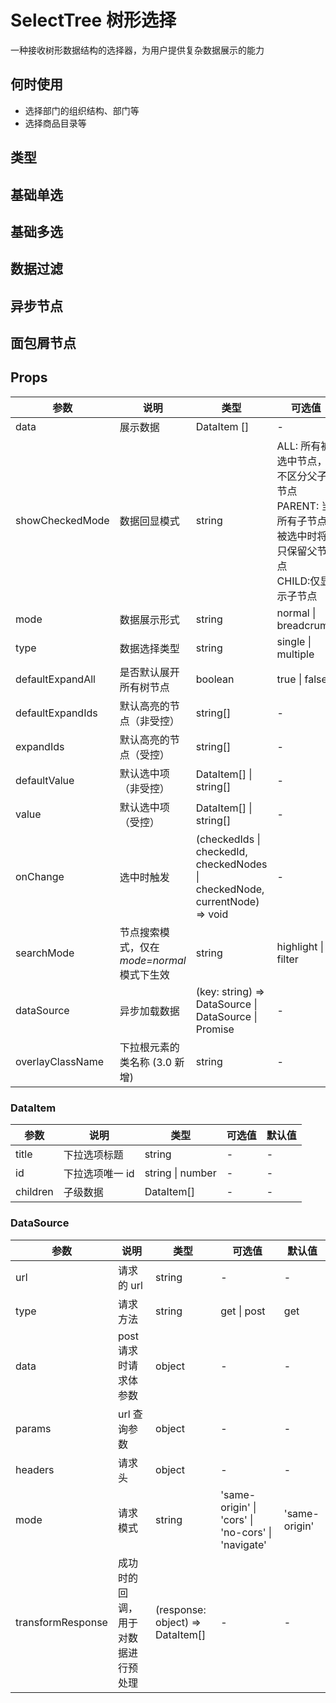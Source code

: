 # SelectTree 树形选择

一种接收树形数据结构的选择器，为用户提供复杂数据展示的能力

## 何时使用

- 选择部门的组织结构、部门等
- 选择商品目录等

## 类型

## 基础单选


<DemoSingle />

## 基础多选


<DemoMultiple />

## 数据过滤


<DemoFilter />

## 异步节点


<DemoAsync />

## 面包屑节点


<DemoBread />

## Props

| 参数             | 说明                                      | 类型                                                                        | 可选值                                                                                                     | 默认值 |
| ---------------- | ----------------------------------------- | --------------------------------------------------------------------------- | ---------------------------------------------------------------------------------------------------------- | ------ |
| data             | 展示数据                                  | DataItem []                                                                 | -                                                                                                          | -      |
| showCheckedMode  | 数据回显模式                              | string                                                                      | ALL: 所有被选中节点，不区分父子节点 <br/>PARENT: 当所有子节点被选中时将只保留父节点<br/>CHILD:仅显示子节点 | CHILD  |
| mode             | 数据展示形式                              | string                                                                      | normal \| breadcrumb                                                                                       | false  |
| type             | 数据选择类型                              | string                                                                      | single \| multiple                                                                                         | false  |
| defaultExpandAll | 是否默认展开所有树节点                    | boolean                                                                     | true \| false                                                                                              | false  |
| defaultExpandIds | 默认高亮的节点（非受控）                  | string[]                                                                    | -                                                                                                          | -      |
| expandIds        | 默认高亮的节点（受控）                    | string[]                                                                    | -                                                                                                          | -      |
| defaultValue     | 默认选中项 （非受控）                     | DataItem[] \| string[]                                                      | -                                                                                                          | -      |
| value            | 默认选中项 （受控）                       | DataItem[] \| string[]                                                      | -                                                                                                          | -      |
| onChange         | 选中时触发                                | (checkedIds \| checkedId, checkedNodes \| checkedNode, currentNode) => void | -                                                                                                          | -      |
| searchMode       | 节点搜索模式，仅在*mode=normal*模式下生效 | string                                                                      | highlight \| filter                                                                                        | -      |
| dataSource       | 异步加载数据                              | (key: string) => DataSource \| DataSource \| Promise                        | -                                                                                                          | -      |
| overlayClassName | 下拉根元素的类名称 (3.0 新增)             | string                                                                      | -                                                                                                          | -      |

### DataItem

| 参数     | 说明            | 类型             | 可选值 | 默认值 |
| -------- | --------------- | ---------------- | ------ | ------ |
| title    | 下拉选项标题    | string           | -      | -      |
| id       | 下拉选项唯一 id | string \| number | -      | -      |
| children | 子级数据        | DataItem[]       | -      | -      |

### DataSource

| 参数              | 说明                               | 类型                             | 可选值                                             | 默认值        |
| ----------------- | ---------------------------------- | -------------------------------- | -------------------------------------------------- | ------------- |
| url               | 请求的 url                         | string                           | -                                                  | -             |
| type              | 请求方法                           | string                           | get \| post                                        | get           |
| data              | post 请求时请求体参数              | object                           | -                                                  | -             |
| params            | url 查询参数                       | object                           | -                                                  | -             |
| headers           | 请求头                             | object                           | -                                                  | -             |
| mode              | 请求模式                           | string                           | 'same-origin' \| 'cors' \| 'no-cors' \| 'navigate' | 'same-origin' |
| transformResponse | 成功时的回调，用于对数据进行预处理 | (response: object) => DataItem[] | -                                                  | -             |
